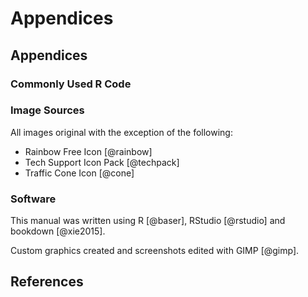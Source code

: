 # Appendices {-}

## Appendices {-}

### Commonly Used R Code {- #commoncode}

### Image Sources

All images original with the exception of the following:

* Rainbow Free Icon [@rainbow]
* Tech Support Icon Pack [@techpack]
* Traffic Cone Icon [@cone]

### Software {-}

This manual was written using R [@baser], RStudio [@rstudio] and bookdown [@xie2015]. 

Custom graphics created and screenshots edited with GIMP [@gimp].


## References {-}